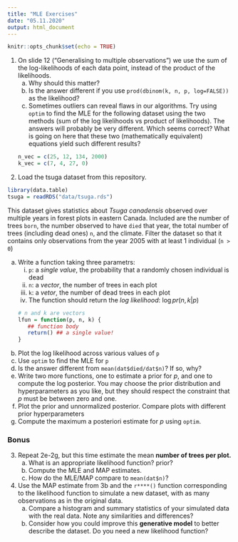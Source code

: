 ```yaml
---
title: "MLE Exercises"
date: "05.11.2020"
output: html_document
---
```


```r
knitr::opts_chunk$set(echo = TRUE)
```

1. On slide 12 ("Generalising to multiple observations") we use the sum of the log-likelihoods of each data point, instead of the product of the likelihoods. 
    a. Why should this matter?
    b. Is the answer different if you use `prod(dbinom(k, n, p, log=FALSE))` as the likelihood?
    c. Sometimes outliers can reveal flaws in our algorithms. Try using `optim` to find the MLE for the following dataset using the two methods (sum of the log likelihoods vs product of likelihoods). The answers will probably be very different. Which seems correct? What is going on here that these two (mathematically equivalent) equations yield such different results?
```r
n_vec = c(25, 12, 134, 2000)
k_vec = c(7, 4, 27, 0)
```



2. Load the tsuga dataset from this repository.

```r
library(data.table)
tsuga = readRDS("data/tsuga.rds")
```

This dataset gives statistics about *Tsuga canadensis* observed over multiple years in forest plots in eastern Canada. Included are the number of trees `born`, the number observed to have `died` that year, the total number of trees (including dead ones) `n`, and the climate. Filter the dataset so that it contains only observations from the year 2005 with at least 1 individual (`n > 0`)

   a. Write a function taking three parametrs:
      i. `p`: a *single value*, the probability that a randomly chosen individual is dead
      ii. `n`: a *vector*, the number of trees in each plot
      iii. `k`: a *vetor*, the number of dead trees in each plot
      iv. The function should return the *log likelihood*: $\log pr(n,k|p)$
```r
# n and k are vectors
lfun = function(p, n, k) {
   ## function body
   return() ## a single value!
}
```

   
   b. Plot the log likelihood across various values of `p`
   c. Use `optim` to find the MLE for `p`
   d. Is the answer different from `mean(dat$died/dat$n)`? If so, why?
   e. Write two more functions, one to estimate a prior for *p*, and one to compute the log posterior. You may choose the prior distribution and hyperparameters as you like, but they should respect the constraint that *p* must be between zero and one.
   f. Plot the prior and unnormalized posterior. Compare plots with different prior hyperparameters
   g. Compute the maximum a posteriori estimate for *p* using `optim`.

### Bonus

3. Repeat 2e-2g, but this time estimate the mean **number of trees per plot.**
    a. What is an appropriate likelihood function? prior?
    b. Compute the MLE and MAP estimates.
    c. How do the MLE/MAP compare to `mean(dat$n)`?

4. Use the MAP estimate from 3b and the `r****()` function corresponding to the likelihood function to simulate a new dataset, with as many observations as in the original data.
   a. Compare a histogram and summary statistics of your simulated data with the real data. Note any similarities and differences?
   b. Consider how you could improve this **generative model** to better describe the dataset. Do you need a new likelihood function?

